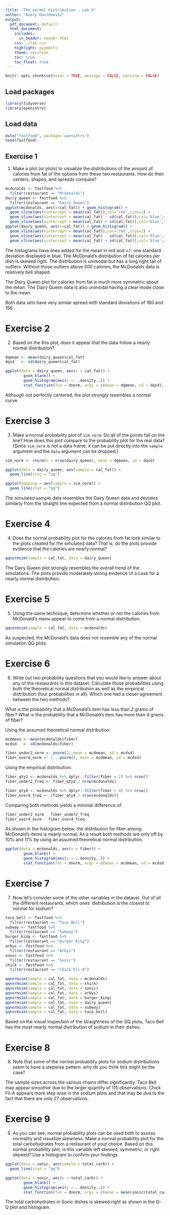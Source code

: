 ```yaml
---
title: "The normal distribution - Lab 4"
author: "Avery Davidowitz"
output:
  pdf_document: default
  html_document:
    includes:
      in_header: header.html
    css: ./lab.css
    highlight: pygments
    theme: cerulean
    toc: true
    toc_float: true
---
```


```r
knitr::opts_chunk$set(eval = TRUE, message = FALSE, warning = FALSE)
```


## Load packages

```r
library(tidyverse)
library(openintro)
```

## Load data

```r
data("fastfood", package='openintro')
head(fastfood)
```

## Exercise 1

1. Make a plot (or plots) to visualize the distributions of the amount of calories from fat of the options from these two restaurants.  How do their centers, shapes, and spreads compare?

```r
mcdonalds <- fastfood %>%
  filter(restaurant == "Mcdonalds")
dairy_queen <- fastfood %>%
  filter(restaurant == "Dairy Queen")
ggplot(mcdonalds, aes(x=cal_fat)) + geom_histogram() + 
  geom_vline(aes(xintercept = mean(cal_fat)),col='red',size=2) +
  geom_vline(aes(xintercept = mean(cal_fat) - sd(cal_fat)),col='blue',size=1) +
  geom_vline(aes(xintercept = mean(cal_fat) + sd(cal_fat)),col='blue',size=1)
ggplot(dairy_queen, aes(x=cal_fat)) + geom_histogram() +
  geom_vline(aes(xintercept = mean(cal_fat)),col='red',size=2) +
  geom_vline(aes(xintercept = mean(cal_fat) - sd(cal_fat)),col='blue',size=1) +
  geom_vline(aes(xintercept = mean(cal_fat) + sd(cal_fat)),col='blue',size=1)
```
The histograms have lines added for the mean in red and +/- one standard deviation displayed in blue.
The McDonald's distribution of fat calories per dish is skewed right. The distribution is unimodal but has a long right tail of outliers. Without those outliers above 500 calories, the McDonalds data is relatively bell shaped.

The Dairy Queen plot for calories from fat is much more symmetric about the mean. The Dairy Queen data is also unimodal having a clear mode close to the mean.

Both data sets have very similar spread with standard deviations of 160 and 156.

# Exercise 2
2.  Based on the this plot, does it appear that the data follow a nearly normal 
    distribution?
    
```r
dqmean <- mean(dairy_queen$cal_fat)
dqsd   <- sd(dairy_queen$cal_fat)

ggplot(data = dairy_queen, aes(x = cal_fat)) +
        geom_blank() +
        geom_histogram(aes(y = ..density..)) +
        stat_function(fun = dnorm, args = c(mean = dqmean, sd = dqsd), col = "tomato")
```
Although not perfectly centered, the plot strongly resembles a normal curve. 

# Exercise 3

3.  Make a normal probability plot of `sim_norm`.  Do all of the points fall on the line?  How does this plot compare to the probability plot for the real data? (Since `sim_norm` is not a data frame, it can be put directly into the `sample` argument and the `data` argument can be dropped.)

```r
sim_norm <- rnorm(n = nrow(dairy_queen), mean = dqmean, sd = dqsd)

ggplot(data = dairy_queen, aes(sample = cal_fat)) + 
  geom_line(stat = "qq")

ggplot(mapping = aes(sample = sim_norm)) +
  geom_line(stat = "qq")


```
The simulated sample data resembles the Dairy Queen data and deviates similarly from the straight line expected from a normal distribution QQ plot.   

# Exercise 4

4.  Does the normal probability plot for the calories from fat look similar to the plots 
    created for the simulated data?  That is, do the plots provide evidence that the
    calories are nearly normal?
    
```r
qqnormsim(sample = cal_fat, data = dairy_queen)
```
The Dairy Queen plot strongly resembles the overall trend of the simulations. The plots provide moderately strong evidence of a case for a nearly normal distribution.

# Exercise 5

5.  Using the same technique, determine whether or not the calories from McDonald's
    menu appear to come from a normal distribution.

```r
qqnormsim(sample = cal_fat, data = mcdonalds)
```
As suspected, the McDonald's data does not resemble any of the normal simulation QQ plots. 

# Exercise 6

6.  Write out two probability questions that you would like to answer about any of the restaurants in this dataset.  Calculate those probabilities using both the theoretical normal distribution as well as the empirical distribution (four probabilities in all).  Which one had a closer agreement between the two methods?

What is the probability that a McDonald's item has less than 2 grams of fiber?
What is the probability that a McDonald's item has more than 4 grams of fiber?

Using the assumed theoretical normal distribution:
```r
mcdmean <- mean(mcdonalds$fiber)
mcdsd   <- sd(mcdonalds$fiber)

fiber_under2_norm <- pnorm(2, mean = mcdmean, sd = mcdsd)
fiber_over4_norm <- 1 - pnorm(4, mean = mcdmean, sd = mcdsd)
```

Using the empirical distribution:

```r
fiber_qty2 <- mcdonalds %>% dplyr::filter(fiber < 2) %>% nrow()
fiber_under2_freq <- fiber_qty2 / nrow(mcdonalds)

fiber_qty4 <- mcdonalds %>% dplyr::filter(fiber > 4) %>% nrow()
fiber_over4_freq <- (fiber_qty4 / nrow(mcdonalds))
```

Comparing both methods yields a minimal difference of:

```r
fiber_under2_norm - fiber_under2_freq
fiber_over4_norm - fiber_over4_freq
```
As shown in the histogram below, the distribution for fiber among McDonald's items is nearly normal. As a result both methods are only off by 10% and 11% by using an assumed theoretical normal distribution.

```r
ggplot(data = mcdonalds, aes(x = fiber)) +
        geom_blank() +
        geom_histogram(aes(y = ..density..)) +
        stat_function(fun = dnorm, args = c(mean = mcdmean, sd = mcdsd), col = "tomato")
```


# Exercise 7

7.  Now let's consider some of the other variables in the dataset.  Out of all the different restaurants, which ones' distribution is the closest to normal for sodium?

```r
taco_bell <- fastfood %>%
  filter(restaurant == "Taco Bell")
subway <- fastfood %>%
  filter(restaurant == "Subway")
burger_king <- fastfood %>%
  filter(restaurant == "Burger King")
arbys <- fastfood %>%
  filter(restaurant == "Arbys")
sonic <- fastfood %>%
  filter(restaurant == "Sonic")
chick <- fastfood %>%
  filter(restaurant == "Chick Fil-A")

qqnormsim(sample = cal_fat, data = mcdonalds)
qqnormsim(sample = cal_fat, data = chick)
qqnormsim(sample = cal_fat, data = sonic)
qqnormsim(sample = cal_fat, data = arbys)
qqnormsim(sample = cal_fat, data = burger_king)
qqnormsim(sample = cal_fat, data = dairy_queen)
qqnormsim(sample = cal_fat, data = subway)
qqnormsim(sample = cal_fat, data = taco_bell)
```

Based on the visual inspection of the straightness of the QQ plots, Taco Bell has the most nearly normal distribution of sodium in their dishes. 

# Exercise 8

8.  Note that some of the normal probability plots for sodium distributions seem to have a stepwise pattern. why do you think this might be the case?

The sample sizes across the various chains differ significantly. Taco Bell may appear smoother due to the larger quantity of 115 observations. Chick Fil-A appears more step wise in the sodium plots and that may be due to the fact that there are only 27 observations.

# Exercise 9

9.  As you can see, normal probability plots can be used both to assess normality and visualize skewness.  Make a normal probability plot for the total carbohydrates from a restaurant of your choice.  Based on this normal probability plot, is this variable left skewed, symmetric, or right skewed? Use a histogram to confirm your findings.

```r
ggplot(data = sonic, aes(sample = total_carb)) + 
  geom_line(stat = "qq")

ggplot(data = sonic, aes(x = total_carb)) +
        geom_blank() +
        geom_histogram(aes(y = ..density..)) +
        stat_function(fun = dnorm, args = c(mean = mean(sonic$total_carb), sd = sd(sonic$total_carb)), col = "tomato")
```

The total carbohydrates in Sonic dishes is skewed right as shown in the Q-Q plot and histogram.
